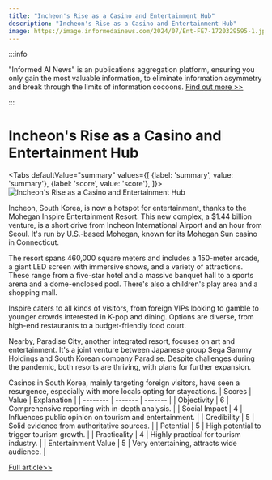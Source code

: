 ```yaml
---
title: "Incheon's Rise as a Casino and Entertainment Hub"
description: "Incheon's Rise as a Casino and Entertainment Hub"
image: https://image.informedainews.com/2024/07/Ent-FE7-1720329595-1.jpg
---
```



:::info

"Informed AI News" is an publications aggregation platform, ensuring you only gain the most valuable information, to eliminate information asymmetry and break through the limits of information cocoons.  [Find out more >>](/)

:::

# Incheon's Rise as a Casino and Entertainment Hub


<Tabs
	defaultValue="summary"
	values={[
	{label: 'summary', value: 'summary'},
	{label: 'score', value: 'score'},
]}>
<TabItem value="summary">
<img
  src="https://image.informedainews.com/2024/07/Ent-FE7-1720329595-1.jpg"
  alt="Incheon's Rise as a Casino and Entertainment Hub"
/>



Incheon, South Korea, is now a hotspot for entertainment, thanks to the Mohegan Inspire Entertainment Resort. This new complex, a $1.44 billion venture, is a short drive from Incheon International Airport and an hour from Seoul. It's run by U.S.-based Mohegan, known for its Mohegan Sun casino in Connecticut.

The resort spans 460,000 square meters and includes a 150-meter arcade, a giant LED screen with immersive shows, and a variety of attractions. These range from a five-star hotel and a massive banquet hall to a sports arena and a dome-enclosed pool. There's also a children's play area and a shopping mall.

Inspire caters to all kinds of visitors, from foreign VIPs looking to gamble to younger crowds interested in K-pop and dining. Options are diverse, from high-end restaurants to a budget-friendly food court.

Nearby, Paradise City, another integrated resort, focuses on art and entertainment. It's a joint venture between Japanese group Sega Sammy Holdings and South Korean company Paradise. Despite challenges during the pandemic, both resorts are thriving, with plans for further expansion.

Casinos in South Korea, mainly targeting foreign visitors, have seen a resurgence, especially with more locals opting for staycations.
</TabItem>
<TabItem value="score">
	| Scores     | Value   | Explanation |
	| -------- | ------- | ------- |
	| Objectivity  | 6    | Comprehensive reporting with in-depth analysis.    |
	| Social Impact | 4     | Influences public opinion on tourism and entertainment.    |
	| Credibility    | 5    | Solid evidence from authoritative sources.    |
	| Potential    | 5    | High potential to trigger tourism growth.    |
	| Practicality    | 4    | Highly practical for tourism industry.    |
	| Entertainment Value    | 5    | Very entertaining, attracts wide audience.    |
</TabItem>
</Tabs>

[Full article>>](https://asia.nikkei.com/Business/Travel-Leisure/South-Korea-air-hub-Incheon-takes-off-as-casino-destination)
